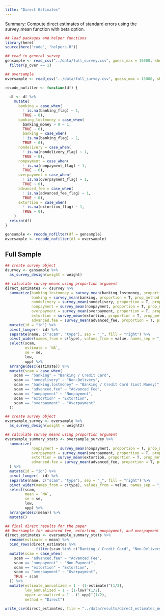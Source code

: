 ```yaml
---
title: "Direct Estimates"
---
```


Summary: Compute direct estimates of standard errors using the survey_mean function with beta option. 

```r
## load packages and helper functions 
library(here)
source(here("code", "helpers.R"))
```

```r
## read in general survey
gensample <- read_csv("../data/full_survey.csv", guess_max = 15000, show_col_types = FALSE) %>% 
  filter(p_over == 1)

## oversample
oversample <- read_csv("../data/full_survey.csv", guess_max = 15000, show_col_types = FALSE)

recode_nofilter <- function(df) {
  
  df <- df %>% 
    mutate(
      banking = case_when(
        ! is.na(banking_flag) ~ 1, 
        TRUE ~ 0),
      banking_lostmoney = case_when(
        banking_money > 0 ~ 1, 
        TRUE ~ 0),
        banking = case_when(
        ! is.na(banking_flag) ~ 1, 
        TRUE ~ 0),
      nondelivery = case_when(
        ! is.na(nondelivery_flag) ~ 1, 
        TRUE ~ 0),
      nonpayment = case_when(
        ! is.na(nonpayment_flag) ~ 1, 
        TRUE ~ 0),
      overpayment = case_when(
        ! is.na(overpayment_flag) ~ 1, 
        TRUE ~ 0),
      advanced_fee = case_when(
        ! is.na(advanced_fee_flag) ~ 1, 
        TRUE ~ 0),
      extortion = case_when(
        ! is.na(extortion_flag) ~ 1, 
        TRUE ~ 0),
    )
  return(df)
}

gensample <- recode_nofilter(df = gensample)
oversample <- recode_nofilter(df = oversample)
```


## Full Sample 

```r
## create survey object 
dsurvey <- gensample %>% 
  as_survey_design(weight = weight)

## calculate survey means using proportion argument 
direct_estimates <- dsurvey %>% 
  summarize(banking.lostmoney = survey_mean(banking_lostmoney, proportion = T, prop_method = "beta", vartype = c("ci", "se")),
            banking = survey_mean(banking, proportion = T, prop_method = "beta", vartype = c("ci", "se")),
            nondelivery = survey_mean(nondelivery, proportion = T, prop_method = "beta", vartype = c("ci", "se")),
            nonpayment = survey_mean(nonpayment, proportion = T, prop_method = "beta", vartype = c("ci", "se")),
            overpayment = survey_mean(overpayment, proportion = T, prop_method = "beta", vartype = c("ci", "se")),
            extortion = survey_mean(extortion, proportion = T, prop_method = "beta", vartype = c("ci", "se")),
            advanced.fee = survey_mean(advanced_fee, proportion = T, prop_method = "beta", vartype = c("ci", "se"))) %>% 
  mutate(id = "id") %>% 
  pivot_longer(- id) %>% 
  separate(name, c("scam", "type"), sep = "_", fill = "right") %>% 
  pivot_wider(names_from = c(type), values_from = value, names_sep = "_") %>% 
  select(scam,
         estimate = `NA`,
         se = se,
         low,
         upp) %>% 
  arrange(desc(estimate)) %>% 
  mutate(scam = case_when(
    scam == "banking" ~ "Banking / Credit Card",
    scam == "nondelivery" ~ "Non-Delivery",
    scam == "banking.lostmoney" ~ "Banking / Credit Card (Lost Money)",
    scam == "advanced.fee" ~ "Advanced Fee",
    scam == "nonpayment" ~ "Nonpayment",
    scam == "extortion" ~ "Extortion",
    scam == "overpayment" ~ "Overpayment"
  ))

## create survey object 
oversample_survey <- oversample %>% 
  as_survey_design(weight = weight2)

## calculate survey means using proportion argument 
oversample_summary_stats <- oversample_survey %>% 
  summarize(
            nonpayment = survey_mean(nonpayment, proportion = T, prop_method = "beta", vartype = c("ci", "se")),
            overpayment = survey_mean(overpayment, proportion = T, prop_method = "beta", vartype = c("ci", "se")),
            extortion = survey_mean(extortion, proportion = T, prop_method = "beta", vartype = c("ci", "se")),
            advanced.fee = survey_mean(advanced_fee, proportion = T, prop_method = "beta", vartype = c("ci", "se"))
  ) %>% 
  mutate(id = "id") %>% 
  pivot_longer(- id) %>% 
  separate(name, c("scam", "type"), sep = "_", fill = "right") %>% 
  pivot_wider(names_from = c(type), values_from = value, names_sep = "_") %>% 
  select(scam,
         mean = `NA`,
         se = se,
         low,
         upp) %>% 
  arrange(desc(mean)) %>% 
  mutate()

## final direct results for the paper  
## Oversample for advanced fee, extortion, nonpayment, and overpayment 
direct_estimates <- oversample_summary_stats %>% 
  rename(estimate = mean) %>% 
  bind_rows(direct_estimates %>% 
              filter(scam %in% c("Banking / Credit Card", "Non-Delivery", "Banking / Credit Card (Lost Money)"))) %>% 
  mutate(scam = case_when(
    scam == "advanced.fee" ~ "Advanced Fee",
    scam == "nonpayment" ~ "Non-Payment",
    scam == "extortion" ~ "Extortion",
    scam == "overpayment" ~ "Overpayment", 
    TRUE ~ scam
  )) %>% 
  mutate(estimate_annualized = 1 - (1-estimate)^(1/2),
         low_annualized = 1 - (1-low)^(1/2),
         upper_annualized = 1 - (1-upp)^(1/2),
         method = "Direct")
```

```r
write_csv(direct_estimates, file = "../data/results/direct_estimates_nofilter.csv")
```



